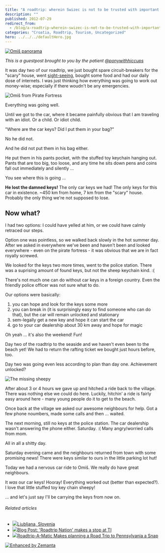 ```yaml
---
title: "A roadtrip: wherein Swizec is not to be trusted with important objects without supervision"
description: ""
published: 2012-07-29
redirect_from:
  - /blog/a-roadtrip-wherein-swizec-is-not-to-be-trusted-with-important-objects-without-supervision/swizec/4923
categories: "Croatia, Roadtrip, Tourism, Uncategorized"
hero: ../../../defaultHero.jpg
---
```


[![Omiš panorama](https://swizec.com/wp-content/uploads/2012/07/mala-panorama-omis-blog.jpg "Omiš panorama")](https://swizec.com/wp-content/uploads/2012/07/mala-panorama-omis-blog.jpg)

_This is a guestpost brought to you by the patient [@ponywithhiccups](http://twitter.com/ponywithhiccups)_

It was day two of our roadtrip, we just bought spare circuit-breakers for the "scary" house, went [sight-seeing](http://tz-omis.hr/content/view/56/72/lang,hr/), bought some food and had our daily dose of internets. I was just thinking how everything was going to work out money-wise; especially if there woudn't be any emergencies.

![Omiš from Pirate Fortress](https://distilleryimage6.instagram.com/b5debbfad96611e1b00112313800c5e4_7.jpg "Omiš from Pirate Fortress")

Everything was going well.

Until we got to the car, where it became painfully obvious that I am traveling with an idiot. Or a child. Or idiot child.

"Where are the car keys? Did I put them in your bag?"

No he did not.

And he did not put them in his bag either.

He put them in his pants pocket, with the stuffed toy keychain hanging out. Pants that are too big, too loose, and any time he sits down pens and coins fall out immediately and silently ...

You see where this is going ...

**He lost the damned keys!** The only car keys we had! The only keys for this car in existence. ~450 km from home, 7 km from the "scary" house. Probably the only thing we're not supposed to lose.

## Now what?

I had two options: I could have yelled at him, or we could have calmly retraced our steps.

Option one was pointless, so we walked back slowly in the hot summer day. After we asked in everywhere we've been and haven't been and looked everywhere - even on the pirate fortress - it was obvious that we are in fact royally screwed.

We looked for the keys two more times, went to the police station. There was a suprising amount of found keys, but not the sheep keychain kind. :(

There's not much one can do without car keys in a foreign country. Even the friendly police officer was not sure what to do.

Our options were basically:

1.  you can hope and look for the keys some more
2.  you can break in (it is surprisingly easy to find someone who can do that), but the car will remain unlocked and stationary
3.  sem-legally get a new key and hope it can start the car
4.  go to your car dealership about 30 km away and hope for magic

Oh yeah ... it's also the weekend! Fun!

Day two of the roadtrip to the seaside and we haven't even been to the beach yet! We had to return the rafting ticket we bought just hours before, too.

Day two was going even less according to plan than day one. Achievement unlocked?

![The missing sheepy](https://distilleryimage8.instagram.com/4dc8013cd96811e194471231380ff9db_7.jpg "The missing sheepy")

After about 3 or 4 hours we gave up and hitched a ride back to the village. There was nothing else we could do here. Luckily, hitchin' a ride is fairly easy around here - many young people do it to get to the beach.

Once back at the village we asked our awesome neighbours for help. Got a few phone noumbers, made some calls and then ... waited.

The next morning, still no keys at the police station. The car dealership wasn't answering the phone either. Saturday. :( Many angry/worried calls from mom.

All in all a shitty day.

Saturday evening came and the neighbours returned from town with some promising news! There were keys similar to ours in the little parking lot hut!

Today we had a nervous car ride to Omiš. We really do have great neighbours.

It _was_ our car keys! Hooray! Everything worked out (better than expected?). I love that little stuffed toy key chain sheepy!

... and let's just say I'll be carrying the keys from now on.

###### Related articles

- [![](https://i.zemanta.com/102172824_80_80.jpg)](http://robertbasic.com/blog/ljubljana-slovenia)[Ljubljana, Slovenia](http://robertbasic.com/blog/ljubljana-slovenia)
- [![](https://i.zemanta.com/noimg_15_80_80.jpg)](http://e2e.ti.com/blogs_/b/aroundti/archive/2012/07/25/39-roadtrip-nation-39-makes-a-stop-at-ti.aspx)[Blog Post: 'Roadtrip Nation' makes a stop at TI](http://e2e.ti.com/blogs_/b/aroundti/archive/2012/07/25/39-roadtrip-nation-39-makes-a-stop-at-ti.aspx)
- [![](https://i.zemanta.com/93339089_80_80.jpg)](http://www.sippycupchronicles.com/2012/06/roadtrip-matic-makes-planning-road-trip.html)[Roadtrip-A-Matic Makes planning a Road Trip to Pennsylvania a Snap](http://www.sippycupchronicles.com/2012/06/roadtrip-matic-makes-planning-road-trip.html)

[![Enhanced by Zemanta](https://img.zemanta.com/zemified_e.png?x-id=61e00912-b607-4d64-ae11-c9523bf9844d)](http://www.zemanta.com/?px "Enhanced by Zemanta")
